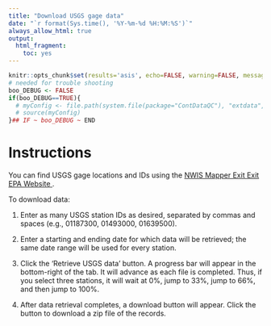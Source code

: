 ```yaml
---
title: "Download USGS gage data"
date: "`r format(Sys.time(), '%Y-%m-%d %H:%M:%S')`"
always_allow_html: true
output:
  html_fragment:
    toc: yes
---
```


```r
knitr::opts_chunk$set(results='asis', echo=FALSE, warning=FALSE, message = FALSE)
# needed for trouble shooting
boo_DEBUG <- FALSE
if(boo_DEBUG==TRUE){
  # myConfig <- file.path(system.file(package="ContDataQC"), "extdata", "config.ORIG.R")
  # source(myConfig)
}## IF ~ boo_DEBUG ~ END
```

# Instructions

You can find USGS gage locations and IDs using the 
<a class="menu__link" href="https://maps.waterdata.usgs.gov/mapper/index.html" target="_blank">NWIS Mapper<span class="usa-tag external-link__tag" title="Exit EPA Website">
                    <span aria-hidden="true">Exit</span>
                    <span class="u-visually-hidden"> Exit EPA Website</span>
                  </span>
                </a>.

To download data:

1.  Enter as many USGS station IDs as desired, separated by commas and spaces (e.g., 01187300, 01493000, 01639500).

2.  Enter a starting and ending date for which data will be retrieved; the same date range will be used for every station.

3.  Click the 'Retrieve USGS data' button. A progress bar will appear in the bottom-right of the tab. It will advance as each file is completed. Thus, if you select three stations, it will wait at 0%, jump to 33%, jump to 66%, and then jump to 100%.

4.  After data retrieval completes, a download button will appear. Click the button to download a zip file of the records.
